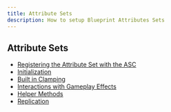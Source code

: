 ```yaml
---
title: Attribute Sets
description: How to setup Blueprint Attributes Sets
---
```


## Attribute Sets

- [Registering the Attribute Set with the ASC](/docs/attribute-sets/registering-the-attribute-set-with-the-asc)
- [Initialization](/docs/attribute-sets/initialization)
- [Built in Clamping](/docs/attribute-sets/built-in-clamping)
- [Interactions with Gameplay Effects](/docs/attribute-sets/interactions-with-gameplay-effects)
- [Helper Methods](/docs/attribute-sets/helper-methods)
- [Replication](/docs/attribute-sets/replication)
